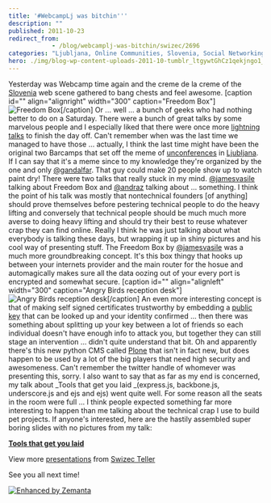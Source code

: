 ```yaml
---
title: '#WebcampLj was bitchin'''
description: ""
published: 2011-10-23
redirect_from: 
            - /blog/webcamplj-was-bitchin/swizec/2696
categories: "Ljubljana, Online Communities, Slovenia, Social Networking, Twitter, Uncategorized"
hero: ./img/blog-wp-content-uploads-2011-10-tumblr_ltgywtGhCz1qekjngo1_500.jpg
---
```

Yesterday was Webcamp time again and the creme de la creme of the [Slovenia](<http://maps.google.com/maps?ll=46.05,14.5&spn=10.0,10.0&q=46.05,14.5 (Slovenia)&t=h> "Slovenia") web scene gathered to bang chests and feel awesome. \[caption id=&quot;&quot; align=&quot;alignright&quot; width=&quot;300&quot; caption=&quot;Freedom Box&quot;]![](./img/blog-wp-content-uploads-2011-10-tumblr_ltgywtGhCz1qekjngo1_500.jpg "Freedom Box")\[/caption] Or ... well ... a bunch of geeks who had nothing better to do on a Saturday. There were a bunch of great talks by some marvelous people and I especially liked that there were once more [lightning talks](http://en.wikipedia.org/wiki/Lightning_Talk "Lightning Talk") to finish the day off. Can&#x27;t remember when was the last time we managed to have those ... actually, I think the last time might have been the original two Barcamps that set off the meme of [unconferences](http://en.wikipedia.org/wiki/Unconference "Unconference") in [Ljubljana](<http://maps.google.com/maps?ll=46.0555555556,14.5083333333&spn=0.1,0.1&q=46.0555555556,14.5083333333 (Ljubljana)&t=h> "Ljubljana"). If I can say that it&#x27;s a meme since to my knowledge they&#x27;re organized by the one and only [@gandalfar](http://twitter.com/gandalfar). That guy could make 20 people show up to watch paint dry! There were two talks that really stuck in my mind. [@jamesvasile](http://twitter.com/jamesvasile) talking about Freedom Box and [@andraz](http://twitter.com/andraz) talking about ... something. I think the point of his talk was mostly that nontechnical founders \[of anything] should prove themselves before pestering technical people to do the heavy lifting and conversely that technical people should be much much more averse to doing heavy lifting and should try their best to reuse whatever crap they can find online. Really I think he was just talking about what everybody is talking these days, but wrapping it up in shiny pictures and his cool way of presenting stuff. The Freedom Box by [@jamesvasile](http://twitter.com/andraz) was a much more groundbreaking concept. It&#x27;s this box thingy that hooks up between your internets provider and the main router for the hosue and automagically makes sure all the data oozing out of your every port is encrypted and somewhat secure. \[caption id=&quot;&quot; align=&quot;alignleft&quot; width=&quot;300&quot; caption=&quot;Angry Birds reception desk&quot;]![](./img/blog-wp-content-uploads-2011-10-tumblr_ltgwa8Y4Ka1qekjngo1_5001.jpg "Angry Birds reception desk")\[/caption] An even more interesting concept is that of making self signed certificates trustworthy by embedding a [public key](http://en.wikipedia.org/wiki/Public-key_cryptography "Public-key cryptography") that can be looked up and your identity confirmed ... then there was something about splitting up your key between a lot of friends so each individual doesn&#x27;t have enough info to attack you, but together they can still stage an intervention ... didn&#x27;t quite understand that bit. Oh and apparently there&#x27;s this new python CMS called [Plone](http://plone.org/ "Plone (software)") that isn&#x27;t in fact new, but does happen to be used by a lot of the big players that need high security and awesomeness. Can&#x27;t remember the twitter handle of whomever was presenting this, sorry. I also want to say that as far as my end is concerned, my talk about _Tools that get you laid _(express.js, backbone.js, underscore.js and ejs and ejs) went quite well. For some reason all the seats in the room were full ... I think people expected something far more interesting to happen than me talking about the technical crap I use to build pet projects. If anyone&#x27;s interested, here are the hastily assembled super boring slides with no pictures from my talk:

**[Tools that get you laid](http://www.slideshare.net/Swizec/tools-that-get-you-laid "Tools that get you laid")**

View more [presentations](http://www.slideshare.net/) from [Swizec Teller](http://www.slideshare.net/Swizec)

See you all next time!

[![Enhanced by Zemanta](http://img.zemanta.com/zemified_e.png?x-id=3fe5ffb7-72c0-4b15-bdca-6444671c5283)](http://www.zemanta.com/ "Enhanced by Zemanta")
